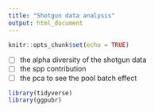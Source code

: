 ```yaml
---
title: "Shotgun data analysis"
output: html_document
---
```


```r
knitr::opts_chunk$set(echo = TRUE)
```

- [ ]  the alpha diversity of the shotgun data
- [ ]  the spp contribution
- [ ]  the pca to see the pool batch effect


```r
library(tidyverse)
library(ggpubr)
```

```r

```

